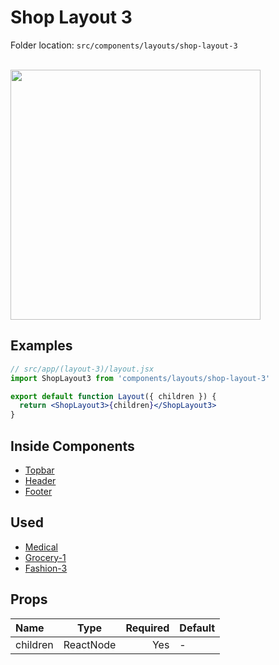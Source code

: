 # Shop Layout 3


<Callout>Folder location: `src/components/layouts/shop-layout-3`</Callout>

<br />

<img src="/layout-3.jpg" width="400" />

## Examples

```jsx {1} copy showLineNumbers
// src/app/(layout-3)/layout.jsx
import ShopLayout3 from 'components/layouts/shop-layout-3'

export default function Layout({ children }) {
  return <ShopLayout3>{children}</ShopLayout3>
}
```

## Inside Components

- [Topbar](https://bazaar-doc.netlify.app/layout-components/topbar)
- [Header](https://bazaar-doc.netlify.app/layout-components/header)
- [Footer](https://bazaar-doc.netlify.app/layout-components/footer)

## Used

- [Medical](https://bazar-react.vercel.app/medical)
- [Grocery-1](https://bazar-react.vercel.app/grocery-1)
- [Fashion-3](https://bazar-react.vercel.app/fashion-3)

## Props

| Name     |   Type    | Required | Default |
| :------- | :-------: | -------: | ------- |
| children | ReactNode |      Yes | -       |
